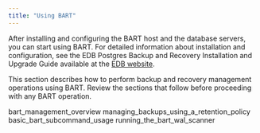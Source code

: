 ```yaml
---
title: "Using BART"
---
```


<div id="using_bart" class="registered_link"></div>


After installing and configuring the BART host and the database servers, you can start using BART. For detailed information about installation and configuration, see the EDB Postgres Backup and Recovery Installation and Upgrade Guide available at the [EDB website](https://www.enterprisedb.com/edb-docs/).

This section describes how to perform backup and recovery management operations using BART. Review the sections that follow before proceeding with any BART operation.

<div class="toctree" maxdepth="3">

bart\_management\_overview managing\_backups\_using\_a\_retention\_policy basic\_bart\_subcommand\_usage running\_the\_bart\_wal\_scanner

</div>

